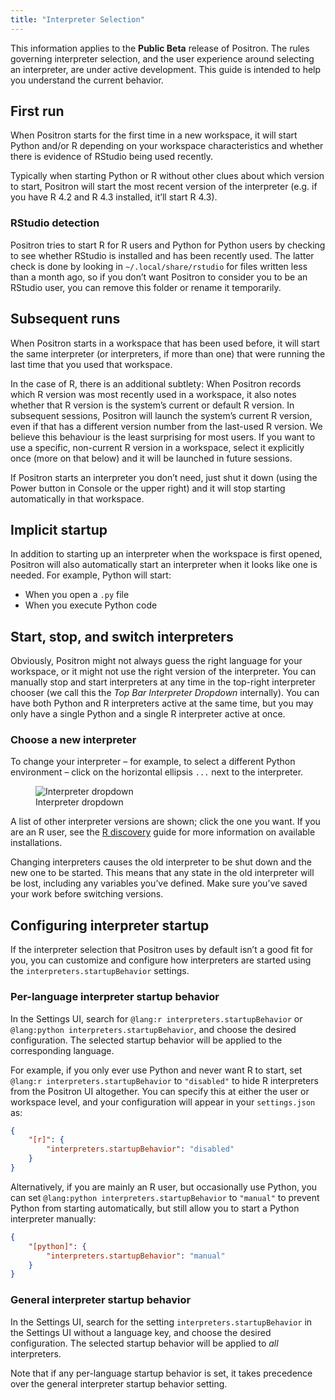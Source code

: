 ```yaml
---
title: "Interpreter Selection"
---
```


:::{.callout-note}
This information applies to the **Public Beta** release of Positron. The rules governing interpreter selection, and the user experience around selecting an interpreter, are under active development. This guide is intended to help you understand the current behavior.
:::

## First run

When Positron starts for the first time in a new workspace, it will start Python and/or R depending on your workspace characteristics and whether there is evidence of RStudio being used recently.

Typically when starting Python or R without other clues about which version to start, Positron will start the most recent version of the interpreter (e.g. if you have R 4.2 and R 4.3 installed, it'll start R 4.3).

### RStudio detection

Positron tries to start R for R users and Python for Python users by checking to see whether RStudio is installed and has been recently used. The latter check is done by looking in `~/.local/share/rstudio` for files written less than a month ago, so if you don't want Positron to consider you to be an RStudio user, you can remove this folder or rename it temporarily.

## Subsequent runs

When Positron starts in a workspace that has been used before, it will start the same interpreter (or interpreters, if more than one) that were running the last time that you used that workspace.

In the case of R, there is an additional subtlety:
When Positron records which R version was most recently used in a workspace, it also notes whether that R version is the system's current or default R version.
In subsequent sessions, Positron will launch the system's current R version, even if that has a different version number from the last-used R version.
We believe this behaviour is the least surprising for most users.
If you want to use a specific, non-current R version in a workspace, select it explicitly once (more on that below) and it will be launched in future sessions.

If Positron starts an interpreter you don't need, just shut it down (using the Power button in Console or the upper right) and it will stop starting automatically in that workspace.

## Implicit startup

In addition to starting up an interpreter when the workspace is first opened, Positron will also automatically start an interpreter when it looks like one is needed. For example, Python will start:

- When you open a `.py` file
- When you execute Python code

## Start, stop, and switch interpreters

Obviously, Positron might not always guess the right language for your workspace, or it might not use the right version of the interpreter. You can manually stop and start interpreters at any time in the top-right interpreter chooser (we call this the _Top Bar Interpreter Dropdown_ internally). You can have both Python and R interpreters active at the same time, but you may only have a single Python and a single R interpreter active at once.

### Choose a new interpreter

To change your interpreter -- for example, to select a different Python environment -- click on the horizontal ellipsis `...` next to the interpreter.

![Interpreter dropdown](images/tbid.png)

A list of other interpreter versions are shown; click the one you want.
If you are an R user, see the [R discovery](r-installations.qmd) guide for more information on available installations.

:::{.callout-warning}
Changing interpreters causes the old interpreter to be shut down and the new one to be started. This means that any state in the old interpreter will be lost, including any variables you've defined. Make sure you've saved your work before switching versions.
:::

## Configuring interpreter startup

If the interpreter selection that Positron uses by default isn't a good fit for you, you can customize and configure how interpreters are started using the `interpreters.startupBehavior` settings.

### Per-language interpreter startup behavior

In the Settings UI, search for `@lang:r interpreters.startupBehavior` or `@lang:python interpreters.startupBehavior`, and choose the desired configuration. The selected startup behavior will be applied to the corresponding language.

For example, if you only ever use Python and never want R to start, set `@lang:r interpreters.startupBehavior` to `"disabled"` to hide R interpreters from the Positron UI altogether. You can specify this at either the user or workspace level, and your configuration will appear in your `settings.json` as:

```json
{
    "[r]": {
        "interpreters.startupBehavior": "disabled"
    }
}
```
Alternatively, if you are mainly an R user, but occasionally use Python, you can set `@lang:python interpreters.startupBehavior` to `"manual"` to prevent Python from starting automatically, but still allow you to start a Python interpreter manually:

```json
{
    "[python]": {
        "interpreters.startupBehavior": "manual"
    }
}
```

### General interpreter startup behavior

In the Settings UI, search for the setting `interpreters.startupBehavior` in the Settings UI without a language key, and choose the desired configuration. The selected startup behavior will be applied to _all_ interpreters.

Note that if any per-language startup behavior is set, it takes precedence over the general interpreter startup behavior setting.
